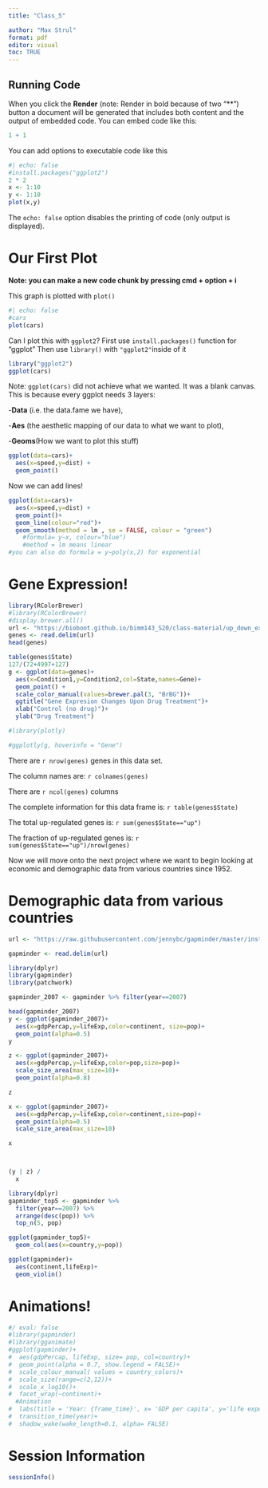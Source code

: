 ```yaml
---
title: "Class_5"

author: "Max Strul"
format: pdf
editor: visual
toc: TRUE
---
```


## Running Code

When you click the **Render** (note: Render in bold because of two "\*\*") button a document will be generated that includes both content and the output of embedded code. You can embed code like this:

```r
1 + 1
```

You can add options to executable code like this

```r
#| echo: false
#install.packages("ggplot2")
2 * 2
x <- 1:10
y <- 1:10
plot(x,y)
```

The `echo: false` option disables the printing of code (only output is displayed).

# **Our First Plot**

**Note: you can make a new code chunk by pressing cmd + option + i**

This graph is plotted with `plot()`

```r
#| echo: false
#cars
plot(cars)

```

Can I plot this with `ggplot2`? First use `install.packages()` function for "ggplot" Then use `library()` with `"ggplot2"`inside of it

```r
library("ggplot2")
ggplot(cars)

```

Note: `ggplot(cars)` did not achieve what we wanted. It was a blank canvas. This is because every ggplot needs 3 layers:

\-**Data** (i.e. the data.fame we have),

\-**Aes** (the aesthetic mapping of our data to what we want to plot),

\-**Geoms**(How we want to plot this stuff)

```r
ggplot(data=cars)+
  aes(x=speed,y=dist) +
  geom_point()
```

Now we can add lines!

```r
ggplot(data=cars)+
  aes(x=speed,y=dist) +
  geom_point()+
  geom_line(colour="red")+
  geom_smooth(method = lm , se = FALSE, colour = "green")
    #formula= y~x, colour="blue")
    #method = lm means linear 
#you can also do formula = y~poly(x,2) for exponential
```

# Gene Expression!

```r
library(RColorBrewer)
#library(RColorBrewer)
#display.brewer.all()
url <- "https://bioboot.github.io/bimm143_S20/class-material/up_down_expression.txt"
genes <- read.delim(url)
head(genes)

table(genes$State)
127/(72+4997+127)
g <- ggplot(data=genes)+
  aes(x=Condition1,y=Condition2,col=State,names=Gene)+
  geom_point() +
  scale_color_manual(values=brewer.pal(3, "BrBG"))+
  ggtitle("Gene Expresion Changes Upon Drug Treatment")+
  xlab("Control (no drug)")+
  ylab("Drug Treatment")

#library(plotly)

#ggplotly(g, hoverinfo = "Gene")
```

There are `r nrow(genes)` genes in this data set.

The column names are: `r colnames(genes)`

There are `r ncol(genes)` columns

The complete information for this data frame is: `r table(genes$State)`

The total up-regulated genes is: `r sum(genes$State=="up")`

The fraction of up-regulated genes is: `r sum(genes$State=="up")/nrow(genes)`

Now we will move onto the next project where we want to begin looking at economic and demographic data from various countries since 1952.

# Demographic data from various countries

```r
url <- "https://raw.githubusercontent.com/jennybc/gapminder/master/inst/extdata/gapminder.tsv"

gapminder <- read.delim(url)

library(dplyr)
library(gapminder)
library(patchwork)

gapminder_2007 <- gapminder %>% filter(year==2007)

head(gapminder_2007)
y <- ggplot(gapminder_2007)+
  aes(x=gdpPercap,y=lifeExp,color=continent, size=pop)+
  geom_point(alpha=0.5)
y

z <- ggplot(gapminder_2007)+
  aes(x=gdpPercap,y=lifeExp,color=pop,size=pop)+
  scale_size_area(max_size=10)+
  geom_point(alpha=0.8)

z

x <- ggplot(gapminder_2007)+
  aes(x=gdpPercap,y=lifeExp,color=continent,size=pop)+
  geom_point(alpha=0.5)
  scale_size_area(max_size=10)

x




```

```r

(y | z) /
  x
```

```r
library(dplyr)
gapminder_top5 <- gapminder %>% 
  filter(year==2007) %>% 
  arrange(desc(pop)) %>% 
  top_n(5, pop)

ggplot(gapminder_top5)+
  geom_col(aes(x=country,y=pop))

ggplot(gapminder)+
  aes(continent,lifeExp)+
  geom_violin()
```

# Animations!

```r
#/ eval: false
#library(gapminder)
#library(gganimate)
#ggplot(gapminder)+
#  aes(gdpPercap, lifeExp, size= pop, col=country)+
#  geom_point(alpha = 0.7, show.legend = FALSE)+
#  scale_colour_manual( values = country_colors)+
#  scale_size(range=c(2,12))+
#  scale_x_log10()+
#  facet_wrap(~continent)+
  #Animation
#  labs(title = 'Year: {frame_time}', x= 'GDP per capita', y='life expectancy')+
#  transition_time(year)+
#  shadow_wake(wake_length=0.1, alpha= FALSE)

```

# Session Information

```r
sessionInfo()
```
